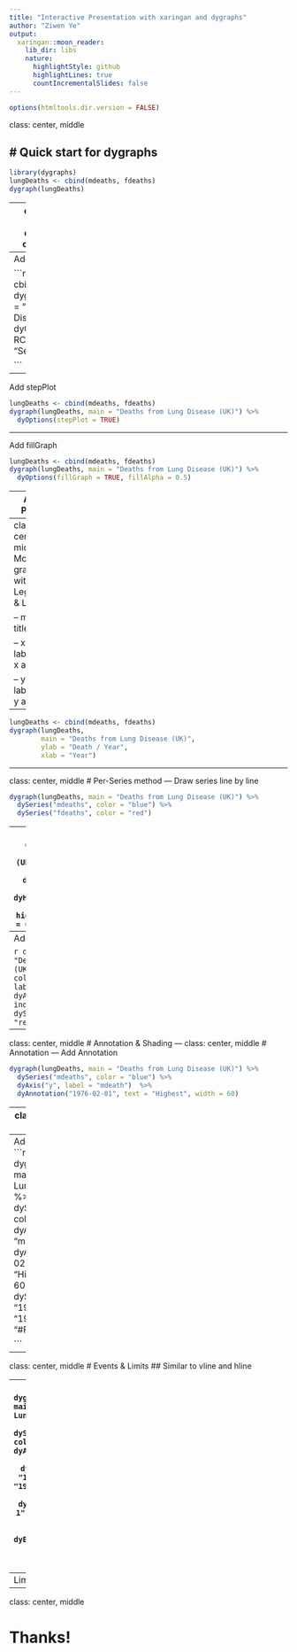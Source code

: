 ```yaml
---
title: "Interactive Presentation with xaringan and dygraphs"
author: "Ziwen Ye"
output:
  xaringan::moon_reader:
    lib_dir: libs
    nature:
      highlightStyle: github
      highlightLines: true
      countIncrementalSlides: false
---
```



```r
options(htmltools.dir.version = FALSE)
```

class: center, middle

# Quick start for dygraphs
---

```r
library(dygraphs)
lungDeaths <- cbind(mdeaths, fdeaths)
dygraph(lungDeaths)

```

---
class: center, middle
# Modified graphs with different opition
- Add options with dyOptions

-- colors: add color for each line

-- stepPlot: make line as step

-- drawPoints: draw point in the line



---
Add colors

```r

lungDeaths <- cbind(mdeaths, fdeaths)
dygraph(lungDeaths, main = "Deaths from Lung Disease (UK)") %>%
  dyOptions(colors = RColorBrewer::brewer.pal(3, "Set2"))

```



---
Add stepPlot

```r

lungDeaths <- cbind(mdeaths, fdeaths)
dygraph(lungDeaths, main = "Deaths from Lung Disease (UK)") %>%
  dyOptions(stepPlot = TRUE)

```
---


Add fillGraph

```r

lungDeaths <- cbind(mdeaths, fdeaths)
dygraph(lungDeaths, main = "Deaths from Lung Disease (UK)") %>%
  dyOptions(fillGraph = TRUE, fillAlpha = 0.5)

```
---
Add Point

```r

lungDeaths <- cbind(mdeaths, fdeaths)
dygraph(lungDeaths, main = "Deaths from Lung Disease (UK)") %>%
  dyOptions(drawPoints = TRUE, pointSize = 2)

```

---
class: center, middle
# Modified graph with Legends & Labels

-- main: title

-- xlab: label for x axis

-- ylab: label for y axis

---
```r

lungDeaths <- cbind(mdeaths, fdeaths)
dygraph(lungDeaths, 
        main = "Deaths from Lung Disease (UK)", 
        ylab = "Death / Year",
        xlab = "Year")

```


---

class: center, middle
# Per-Series method
---
Draw series line by line
```r

dygraph(lungDeaths, main = "Deaths from Lung Disease (UK)") %>%
  dySeries("mdeaths", color = "blue") %>%
  dySeries("fdeaths", color = "red")
```

----
Add Highlight for series
```r

dygraph(lungDeaths, main = "Deaths from Lung Disease (UK)") %>%
  dySeries("mdeaths", color = "blue") %>%
  dySeries("fdeaths", color = "red") %>%
  dyHighlight(highlightCircleSize = 5, 
              highlightSeriesBackgroundAlpha = 0.2,
              hideOnMouseOut = FALSE)
```
---
Add two axis for series

```r

dygraph(lungDeaths, main = "Deaths from Lung Disease (UK)") %>%
  dySeries("mdeaths", color = "blue") %>%
  dyAxis("y", label = "mdeath") %>%
  dyAxis("y2", label = "fdeaths", independentTicks = TRUE) %>%
  dySeries("fdeaths", color = "red", axis = 'y2')
```

---
class: center, middle
# Annotation & Shading
---
class: center, middle
# Annotation
---
Add Annotation

```r
dygraph(lungDeaths, main = "Deaths from Lung Disease (UK)") %>%
  dySeries("mdeaths", color = "blue") %>%
  dyAxis("y", label = "mdeath")  %>%
  dyAnnotation("1976-02-01", text = "Highest", width = 60)

```

---
class: center, middle
# Shading

---
Add shade for region
```r
dygraph(lungDeaths, main = "Deaths from Lung Disease (UK)") %>%
  dySeries("mdeaths", color = "blue") %>%
  dyAxis("y", label = "mdeath")  %>%
  dyAnnotation("1976-02-01", text = "Highest", width = 60) %>%
  dyShading(from = "1975-11-1", to = "1976-8-1", color = "#FFE6E6")

```

---
class: center, middle
# Events & Limits
## Similar to vline and hline

---
Events
```r
dygraph(lungDeaths, main = "Deaths from Lung Disease (UK)") %>%
  dySeries("mdeaths", color = "blue") %>%
  dyAxis("y", label = "mdeath") %>%
  dyShading(from = "1975-11-1", to = "1976-8-1", color = "#FFE6E6") %>%
  dyEvent("1975-11-1", "Event Start", labelLoc = "bottom") %>%
  dyEvent("1976-8-1", "Event End", labelLoc = "bottom")
```

---
Limits
```r
dygraph(lungDeaths, main = "Deaths from Lung Disease (UK)") %>%
  dySeries("mdeaths", color = "blue") %>%
  dyAxis("y", label = "mdeath") %>%
  dyShading(from = "1975-11-1", to = "1976-8-1", color = "#FFE6E6") %>%
  dyEvent("1975-11-1", "Event Start", labelLoc = "bottom") %>%
  dyEvent("1976-8-1", "Event End", labelLoc = "bottom") %>%
  dyLimit(as.numeric(lungDeaths[26,1]), color = "red", "Highest death")
```

---

class: center, middle

# Thanks!
